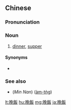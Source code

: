 {{also|晚饭}}
==Chinese==
{{zh-forms|s=晚饭}}

===Pronunciation===
{{zh-pron
|m=wǎnfàn
|ma=y
|c=maan5 faan6
|mn=qz,xm:boán-hoān/zz:boán-pūiⁿ/qz,xm:oán-hoān/zz:oán-pūiⁿ
|cat=n
}}

===Noun===
{{zh-noun}}

# {{lb|zh|Beginning Mandarin}} [[dinner]], [[supper]]

====Synonyms====
* {{zh-l|晚餐}}

===See also===
* (''Min Nan'') {{zh-l|暗頓}} ([[àm-tǹg]])

[[lt:晚飯]]
[[hu:晚飯]]
[[mg:晚飯]]
[[ja:晚飯]]